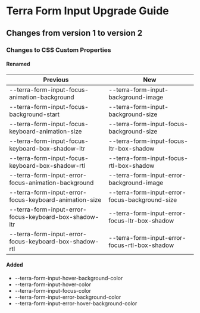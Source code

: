 
<Badge />

# Terra Form Input Upgrade Guide

## Changes from version 1 to version 2

### Changes to CSS Custom Properties

#### Renamed
| Previous | New |
|-|-|
| --terra-form-input-focus-animation-background | --terra-form-input-background-image |
| --terra-form-input-focus-background-start | --terra-form-input-background-size |
| --terra-form-input-focus-keyboard-animation-size | --terra-form-input-focus-background-size |
| --terra-form-input-focus-keyboard-box-shadow-ltr | --terra-form-input-focus-ltr-box-shadow |
| --terra-form-input-focus-keyboard-box-shadow-rtl | --terra-form-input-focus-rtl-box-shadow |
| --terra-form-input-error-focus-animation-background | --terra-form-input-error-background-image |
| --terra-form-input-error-focus-keyboard-animation-size | --terra-form-input-error-focus-background-size |
| --terra-form-input-error-focus-keyboard-box-shadow-ltr | --terra-form-input-error-focus-ltr-box-shadow |
| --terra-form-input-error-focus-keyboard-box-shadow-rtl | --terra-form-input-error-focus-rtl-box-shadow |

#### Added
* --terra-form-input-hover-background-color
* --terra-form-input-hover-color
* --terra-form-input-focus-color
* --terra-form-input-error-background-color
* --terra-form-input-error-hover-background-color
